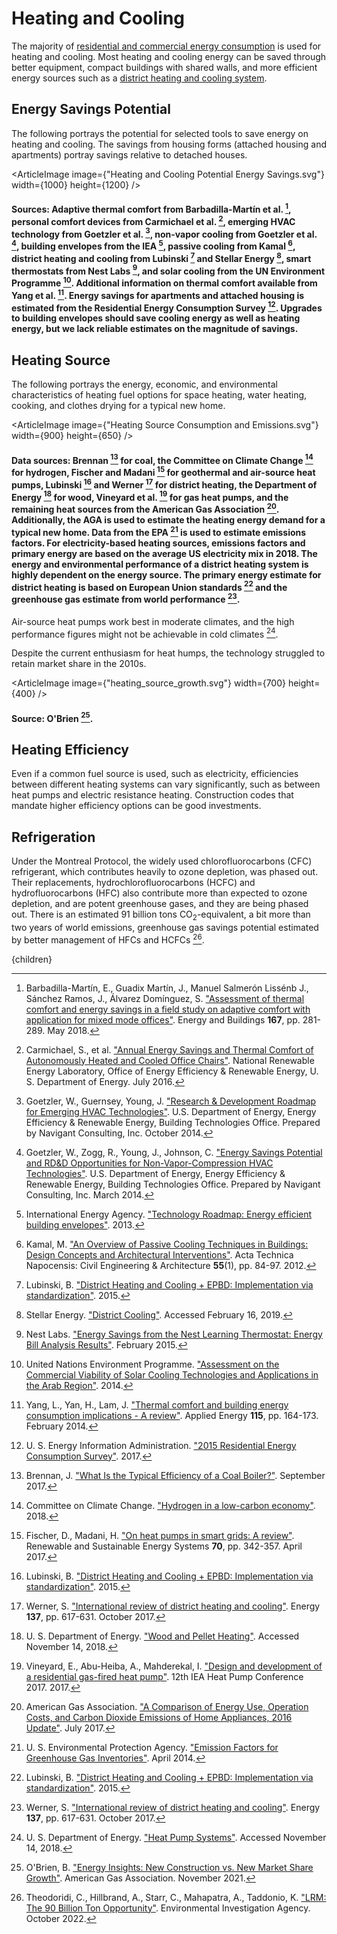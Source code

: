 



# Heating and Cooling

The majority of [residential and commercial energy consumption](/energy/cities/building_energy) is used for heating and cooling. Most heating and cooling energy can be saved through better equipment, compact buildings with shared walls, and more efficient energy sources such as a [district heating and cooling system](/cities/cities_energy_and_pollution/cities_thermal).

## Energy Savings Potential
The following portrays the potential for selected tools to save energy on heating and cooling. The savings from housing forms (attached housing and apartments) portray savings relative to detached houses.

<ArticleImage image={"Heating and Cooling Potential Energy Savings.svg"} width={1000} height={1200} />
#### Sources: Adaptive thermal comfort from Barbadilla-Martín et al. [^2], personal comfort devices from Carmichael et al. [^4], emerging HVAC technology from Goetzler et al. [^8], non-vapor cooling from Goetzler et al. [^9], building envelopes from the IEA [^10], passive cooling from Kamal [^11], district heating and cooling from Lubinski [^12] and Stellar Energy [^16], smart thermostats from Nest Labs [^13], and solar cooling from the UN Environment Programme [^21]. Additional information on thermal comfort available from Yang et al. [^24]. Energy savings for apartments and attached housing is estimated from the Residential Energy Consumption Survey [^19]. Upgrades to building envelopes should save cooling energy as well as heating energy, but we lack reliable estimates on the magnitude of savings.

## Heating Source

The following portrays the energy, economic, and environmental characteristics of heating fuel options for space heating, water heating, cooking, and clothes drying for a typical new home.

<ArticleImage image={"Heating Source Consumption and Emissions.svg"} width={900} height={650} />
#### Data sources: Brennan [^3] for coal, the Committee on Climate Change [^6] for hydrogen, Fischer and Madani [^7] for geothermal and air-source heat pumps, Lubinski [^12] and Werner [^23] for district heating, the Department of Energy [^18] for wood, Vineyard et al. [^22] for gas heat pumps, and the remaining heat sources from the American Gas Association [^1]. Additionally, the AGA is used to estimate the heating energy demand for a typical new home. Data from the EPA [^20] is used to estimate emissions factors. For electricity-based heating sources, emissions factors and primary energy are based on the average US electricity mix in 2018. The energy and environmental performance of a district heating system is highly dependent on the energy source. The primary energy estimate for district heating is based on European Union standards [^12] and the greenhouse gas estimate from world performance [^23].

Air-source heat pumps work best in moderate climates, and the high performance figures might not be achievable in cold climates [^17].

Despite the current enthusiasm for heat humps, the technology struggled to retain market share in the 2010s.

<ArticleImage image={"heating_source_growth.svg"} width={700} height={400} />
#### Source: O'Brien [^14].

## Heating Efficiency
Even if a common fuel source is used, such as electricity, efficiencies between different heating systems can vary significantly, such as between heat pumps and electric resistance heating. Construction codes that mandate higher efficiency options can be good investments.

<HeatPumpMandateSolution />

## Refrigeration

Under the Montreal Protocol, the widely used chlorofluorocarbons (CFC) refrigerant, which contributes heavily to ozone depletion, was phased out. Their replacements, hydrochlorofluorocarbons (HCFC) and hydrofluorocarbons (HFC) also contribute more than expected to ozone depletion, and are potent greenhouse gases, and they are being phased out. There is an estimated 91 billion tons CO<sub>2</sub>-equivalent, a bit more than two years of world emissions, greenhouse gas savings potential estimated by better management of HFCs and HCFCs [^25].

[^1]: American Gas Association. ["A Comparison of Energy Use, Operation Costs, and Carbon Dioxide Emissions of Home Appliances, 2016 Update"](https://www.aga.org/sites/default/files/ea_2017-03_appliance_cost_and_emissions_comparison_2016_0.pdf). July 2017.

[^2]: Barbadilla-Martín, E., Guadix Martín, J., Manuel Salmerón Lissénb J., Sánchez Ramos, J., Álvarez Domínguez, S. ["Assessment of thermal comfort and energy savings in a field study on adaptive comfort with application for mixed mode offices"](https://www.sciencedirect.com/science/article/pii/S0378778817330293). Energy and Buildings **167**, pp. 281-289. May 2018.

[^3]: Brennan, J. ["What Is the Typical Efficiency of a Coal Boiler?"](https://homesteady.com/info-12149447-typical-efficiency-coal-boiler.html). September 2017.

[^4]: Carmichael, S., et al. ["Annual Energy Savings and Thermal Comfort of Autonomously Heated and Cooled Office Chairs"](https://www.nrel.gov/docs/fy16osti/66431.pdf). National Renewable Energy Laboratory, Office of Energy Efficiency & Renewable Energy, U. S. Department of Energy. July 2016.

[^5]: Carroll, Z., Couzo, E. ["Should North Carolina require more efficient water heaters in homes? A cost-benefit analysis"](https://www.sciencedirect.com/science/article/abs/pii/S0301421520308247). Energy Policy **150**: 112113. March 2021.

[^6]: Committee on Climate Change. ["Hydrogen in a low-carbon economy"](https://www.theccc.org.uk/publication/hydrogen-in-a-low-carbon-economy/). 2018.

[^7]: Fischer, D., Madani, H. ["On heat pumps in smart grids: A review"](https://www.sciencedirect.com/science/article/pii/S1364032116309418). Renewable and Sustainable Energy Systems **70**, pp. 342-357. April 2017.

[^8]: Goetzler, W., Guernsey, Young, J. ["Research & Development Roadmap for Emerging HVAC Technologies"](https://www.energy.gov/eere/buildings/downloads/research-development-roadmap-emerging-hvac-technologies). U.S. Department of Energy, Energy Efficiency & Renewable Energy, Building Technologies Office. Prepared by Navigant Consulting, Inc. October 2014.

[^9]: Goetzler, W., Zogg, R., Young, J., Johnson, C. ["Energy Savings Potential and RD&D Opportunities for Non-Vapor-Compression HVAC Technologies"](https://www.energy.gov/sites/prod/files/2014/03/f12/Non-Vapor%20Compression%20HVAC%20Report.pdf). U.S. Department of Energy, Energy Efficiency & Renewable Energy, Building Technologies Office. Prepared by Navigant Consulting, Inc. March 2014.

[^10]: International Energy Agency. ["Technology Roadmap: Energy efficient building envelopes"](https://webstore.iea.org/technology-roadmap-energy-efficient-building-envelopes). 2013.

[^11]: Kamal, M. ["An Overview of Passive Cooling Techniques in Buildings: Design Concepts and Architectural Interventions"](https://www.researchgate.net/publication/312432251_An_overview_of_passive_cooling_techniques_in_buildings_Design_concepts_and_architectural_interventions). Acta Technica Napocensis: Civil Engineering & Architecture **55**(1), pp. 84-97. 2012.

[^12]: Lubinski, B. ["District Heating and Cooling + EPBD: Implementation via standardization"](http://www.ehpcongress.org/archive-2015/wp-content/uploads/2015/04/63_Boris_LUBINSKI.pdf). 2015.

[^13]: Nest Labs. ["Energy Savings from the Nest Learning Thermostat: Energy Bill Analysis Results"](https://nest.com/thermostats/real-savings/). February 2015.

[^14]: O'Brien, B. ["Energy Insights: New Construction vs. New Market Share Growth"](https://www.aga.org/globalassets/news--publications/fois/public/aga_energyinsight_nov21.pdf). American Gas Association. November 2021.

[^15]: PV Heating & Air. ["Who Wins the Tank vs Tankless Water Heaters Contest?"](https://www.pvhvac.com/blog/tank-vs-tankless-water-heaters). Accessed March 12, 2021.

[^16]: Stellar Energy. ["District Cooling"](http://www.stellar-energy.net/what-we-do/solutions/district-cooling.aspx). Accessed February 16, 2019.

[^17]: U. S. Department of Energy. ["Heat Pump Systems"](https://www.energy.gov/energysaver/heat-and-cool/heat-pump-systems). Accessed November 14, 2018.

[^18]: U. S. Department of Energy. ["Wood and Pellet Heating"](https://www.energy.gov/energysaver/home-heating-systems/wood-and-pellet-heating). Accessed November 14, 2018.

[^19]: U. S. Energy Information Administration. ["2015 Residential Energy Consumption Survey"](https://www.eia.gov/consumption/residential/). 2017.

[^20]: U. S. Environmental Protection Agency. ["Emission Factors for Greenhouse Gas Inventories"](https://www.epa.gov/sites/production/files/2015-07/documents/emission-factors_2014.pdf). April 2014.

[^21]: United Nations Environment Programme. ["Assessment on the Commercial Viability of Solar Cooling Technologies and Applications in the Arab Region"](https://www.solarthermalworld.org/sites/gstec/files/story/2016-04-05/solar_cooling_in_arab_region_0.pdf). 2014.

[^22]: Vineyard, E., Abu-Heiba, A., Mahderekal, I. ["Design and development of a residential gas-fired heat pump"](http://hpc2017.org/wp-content/uploads/2017/05/O.4.7.1-Design-and-Development-of-Residential-Gas-Fired-Heat-Pump.pdf). 12th IEA Heat Pump Conference 2017. 2017.

[^23]: Werner, S. ["International review of district heating and cooling"](https://www.sciencedirect.com/science/article/pii/S036054421730614X). Energy **137**, pp. 617-631. October 2017.

[^24]: Yang, L., Yan, H., Lam, J. ["Thermal comfort and building energy consumption implications - A review"](https://www.sciencedirect.com/science/article/pii/S0306261913008921). Applied Energy **115**, pp. 164-173. February 2014.

[^25]: Theodoridi, C., Hillbrand, A., Starr, C., Mahapatra, A., Taddonio, K. ["LRM: The 90 Billion Ton Opportunity"](https://us.eia.org/report/20221020-the-90-billion-ton-opportunity/). Environmental Investigation Agency. October 2022.

  <Article 
    focusAreaUrl={focusAreaUrl} 
    hierarchy={hierarchy} 
    site={site}
  >
    {children}
  </Article>